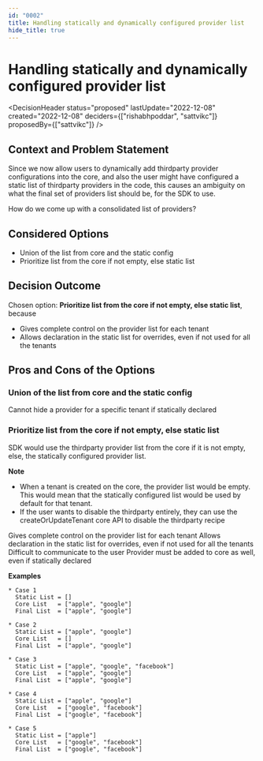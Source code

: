 ```yaml
---
id: "0002"
title: Handling statically and dynamically configured provider list
hide_title: true
---
```



# Handling statically and dynamically configured provider list

<DecisionHeader status="proposed" lastUpdate="2022-12-08" created="2022-12-08" deciders={["rishabhpoddar", "sattvikc"]} proposedBy={["sattvikc"]} />

## Context and Problem Statement

Since we now allow users to dynamically add thirdparty provider configurations into the core, and also the user might have configured a static list of thirdparty providers in the code, this causes an ambiguity on what the final set of providers list should be, for the SDK to use.

How do we come up with a consolidated list of providers?

## Considered Options

* Union of the list from core and the static config
* Prioritize list from the core if not empty, else static list


## Decision Outcome

Chosen option: **Prioritize list from the core if not empty, else static list**, because

* Gives complete control on the provider list for each tenant
* Allows declaration in the static list for overrides, even if not used for all the tenants

## Pros and Cons of the Options

### Union of the list from core and the static config

<ArgumentCon> Cannot hide a provider for a specific tenant if statically declared </ArgumentCon>

### Prioritize list from the core if not empty, else static list

SDK would use the thirdparty provider list from the core if it is not empty, else, the statically configured provider list.

**Note**

* When a tenant is created on the core, the provider list would be empty. This would mean that the statically configured list would be used by default for that tenant.
* If the user wants to disable the thirdparty entirely, they can use the createOrUpdateTenant core API to disable the thirdparty recipe

<ArgumentPro> Gives complete control on the provider list for each tenant </ArgumentPro>
<ArgumentPro> Allows declaration in the static list for overrides, even if not used for all the tenants </ArgumentPro>
<ArgumentCon> Difficult to communicate to the user </ArgumentCon>
<ArgumentNeut> Provider must be added to core as well, even if statically declared </ArgumentNeut>


**Examples**

```
* Case 1
  Static List = []
  Core List   = ["apple", "google"]
  Final List  = ["apple", "google"]

* Case 2
  Static List = ["apple", "google"]
  Core List   = []
  Final List  = ["apple", "google"]

* Case 3
  Static List = ["apple", "google", "facebook"]
  Core List   = ["apple", "google"]
  Final List  = ["apple", "google"]

* Case 4
  Static List = ["apple", "google"]
  Core List   = ["google", "facebook"]
  Final List  = ["google", "facebook"]

* Case 5
  Static List = ["apple"]
  Core List   = ["google", "facebook"]
  Final List  = ["google", "facebook"]
```